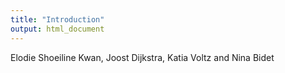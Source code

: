 ```yaml
---
title: "Introduction"
output: html_document
---
```


Elodie Shoeiline Kwan, Joost Dijkstra, Katia Voltz and Nina Bidet

